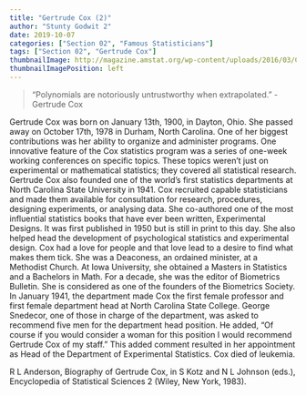 ```yaml
---
title: "Gertrude Cox (2)"
author: "Stunty Godwit 2"
date: 2019-10-07
categories: ["Section 02", "Famous Statisticians"]
tags: ["Section 02", "Gertrude Cox"]
thumbnailImage: http://magazine.amstat.org/wp-content/uploads/2016/03/Cox.jpg
thumbnailImagePosition: left
---
```



> “Polynomials are notoriously untrustworthy when extrapolated.” 
- Gertrude Cox


<!--more-->
Gertrude Cox was born on January 13th, 1900, in Dayton, Ohio. She passed away on October 17th, 1978 in Durham, North Carolina. One of her biggest contributions was her ability to organize and administer programs. One innovative feature of the Cox statistics program was a series of one-week working conferences on specific topics. These topics weren’t just on experimental or mathematical statistics; they covered all statistical research. Gertrude Cox also founded one of the world’s first statistics departments at North Carolina State University in 1941. Cox recruited capable statisticians and made them available for consultation for research, procedures, designing experiments, or analysing data. She co-authored one of the most influential statistics books that have ever been written, Experimental Designs. It was first published in 1950 but is still in print to this day. She also helped head the development of psychological statistics and experimental design. Cox had a love for people and that love lead to a desire to find what makes them tick. She was a Deaconess, an ordained minister, at a Methodist Church. At Iowa University, she obtained a Masters in Statistics and a Bachelors in Math. For a decade, she was the editor of Biometrics Bulletin. She is considered as one of the founders of the Biometrics Society. In January 1941, the department made Cox the first female professor and first female department head at North Carolina State College. George Snedecor, one of those in charge of the department, was asked to recommend five men for the department head position. He added, “Of course if you would consider a woman for this position I would recommend Gertrude Cox of my staff.” This added comment resulted in her appointment as Head of the Department of Experimental Statistics. Cox died of leukemia.

R L Anderson, Biography of Gertrude Cox, in S Kotz and N L Johnson (eds.), Encyclopedia of Statistical Sciences 2 (Wiley, New York, 1983).
